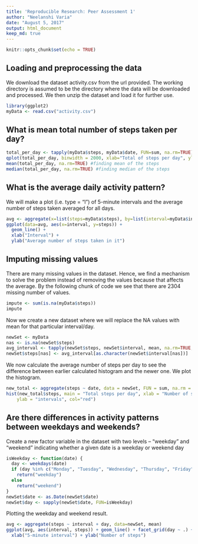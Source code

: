 ---
title: 'Reproducible Research: Peer Assessment 1'
author: "Neelanshi Varia"
date: "August 5, 2017"
output: html_document
keep_md: true
---

```{r setup, include=FALSE}
knitr::opts_chunk$set(echo = TRUE)
```

## Loading and preprocessing the data

We download the dataset activity.csv from the url provided. The working directory is assumed to be the directory where the data will be downloaded and processed. We then unzip the dataset and load it for further use.

```{r loadingData}
library(ggplot2)
myData <- read.csv("activity.csv")
```

## What is mean total number of steps taken per day?

```{r avgStepsPerDay}
total_per_day <- tapply(myData$steps, myData$date, FUN=sum, na.rm=TRUE)
qplot(total_per_day, binwidth = 2000, xlab="Total of steps per day", ylab = "no. of times", col = "red")
mean(total_per_day, na.rm=TRUE) #finding mean of the steps
median(total_per_day, na.rm=TRUE) #finding median of the steps
```

## What is the average daily activity pattern?

We will make a plot (i.e. type = "l") of 5-minute intervals and the average number of steps taken averaged for all days.

```{r dailyPattern}
avg <- aggregate(x=list(steps=myData$steps), by=list(interval=myData$interval),FUN=mean, na.rm=TRUE)
ggplot(data=avg, aes(x=interval, y=steps)) +
  geom_line() +
  xlab("Interval") +
  ylab("Average number of steps taken in it")
```

## Imputing missing values

There are many missing values in the dataset. Hence, we find a mechanism to solve the problem instead of removing the values because that affects the average. By the following chunk of code we see that there are 2304 missing number of values.

```{r}
impute <- sum(is.na(myData$steps))
impute
```

Now we create a new dataset where we will replace the NA values with mean for that particular interval/day. 
```{r newDataSet}
newSet <- myData
nas <- is.na(newSet$steps)
avg_interval <- tapply(newSet$steps, newSet$interval, mean, na.rm=TRUE, simplify = TRUE)
newSet$steps[nas] <- avg_interval[as.character(newSet$interval[nas])]
```

We now calculate the average number of steps per day to see the difference between earlier calculated histogram and the newer one. We plot the histogram.

```{r}
new_total <- aggregate(steps ~ date, data = newSet, FUN = sum, na.rm = TRUE)
hist(new_total$steps, main = "Total steps per day", xlab = "Number of steps in a day", 
    ylab = "intervals", col="red")
```

## Are there differences in activity patterns between weekdays and weekends?

Create a new factor variable in the dataset with two levels – “weekday” and “weekend” indicating whether a given date is a weekday or weekend day

```{r}
isWeekday <- function(date) {
  day <- weekdays(date)
  if (day %in% c("Monday", "Tuesday", "Wednesday", "Thursday", "Friday"))
    return("weekday")
  else
    return("weekend")
}
newSet$date <- as.Date(newSet$date)
newSet$day <- sapply(newSet$date, FUN=isWeekday)
```

Plotting the weekday and weekend result.

```{r}
avg <- aggregate(steps ~ interval + day, data=newSet, mean)
ggplot(avg, aes(interval, steps)) + geom_line() + facet_grid(day ~ .) +
  xlab("5-minute interval") + ylab("Number of steps")
```